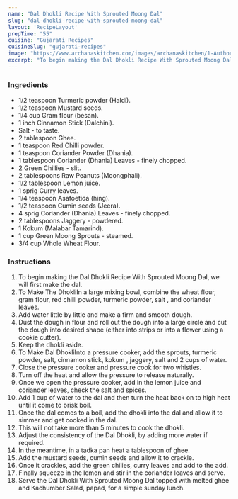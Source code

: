 ---
name: "Dal Dhokli Recipe With Sprouted Moong Dal"
slug: "dal-dhokli-recipe-with-sprouted-moong-dal"
layout: 'RecipeLayout'
prepTime: "55"
cuisine: "Gujarati Recipes﻿"
cuisineSlug: "gujarati-recipes"
image: "https://www.archanaskitchen.com/images/archanaskitchen/1-Author/suman_prakash/Sprouted_Moong_Dal_Dhokli_Recipe-1.jpg"
excerpt: "To begin making the Dal Dhokli Recipe With Sprouted Moong Dal, we will first make the dal"
---

### Ingredients

- 1/2 teaspoon Turmeric powder (Haldi).
- 1/2 teaspoon Mustard seeds.
- 1/4 cup Gram flour (besan).
- 1 inch Cinnamon Stick (Dalchini).
- Salt - to taste.
- 2 tablespoon Ghee.
- 1 teaspoon Red Chilli powder.
- 1 teaspoon Coriander Powder (Dhania).
- 1 tablespoon Coriander (Dhania) Leaves - finely chopped.
- 2 Green Chillies - slit.
- 2 tablespoons Raw Peanuts (Moongphali).
- 1/2 tablespoon Lemon juice.
- 1 sprig Curry leaves.
- 1/4 teaspoon Asafoetida (hing).
- 1/2 teaspoon Cumin seeds (Jeera).
- 4 sprig Coriander (Dhania) Leaves - finely chopped.
- 2 tablespoons Jaggery - powdered.
- 1 Kokum (Malabar Tamarind).
- 1 cup Green Moong Sprouts - steamed.
- 3/4 cup Whole Wheat Flour.

### Instructions

1. To begin making the Dal Dhokli Recipe With Sprouted Moong Dal, we will first make the dal.
1. To Make The DhokliIn a large mixing bowl, combine the wheat flour, gram flour, red chilli powder, turmeric powder, salt , and coriander leaves.
1. Add water little by little and make a firm and smooth dough.
1. Dust the dough in flour and roll out the dough into a large circle and cut the dough into desired shape (either into strips or into a flower using a cookie cutter).
1. Keep the dhokli aside.
1. To Make Dal DhokliInto a pressure cooker, add the sprouts, turmeric powder, salt, cinnamon stick, kokum , jaggery, salt and 2 cups of water.
1. Close the pressure cooker and pressure cook for two whistles.
1. Turn off the heat and allow the pressure to release naturally.
1. Once we open the pressure cooker, add in the lemon juice and coriander leaves, check the salt and spices.
1. Add 1 cup of water to the dal and then turn the heat back on to high heat until it come to brisk boil.
1. Once the dal comes to a boil, add the dhokli into the dal and allow it to simmer and get cooked in the dal.
1. This will not take more than 5 minutes to cook the dhokli.
1. Adjust the consistency of the Dal Dhokli, by adding more water if required.
1. In the meantime, in a tadka pan heat a tablespoon of ghee.
1. Add the mustard seeds, cumin seeds and allow it to crackle.
1. Once it crackles, add the green chilies, curry leaves and add to the add.
1. Finally squeeze in the lemon and stir in the coriander leaves and serve.
1. Serve the Dal Dhokli With Sprouted Moong Dal topped with melted ghee and Kachumber Salad, papad, for a simple sunday lunch.
